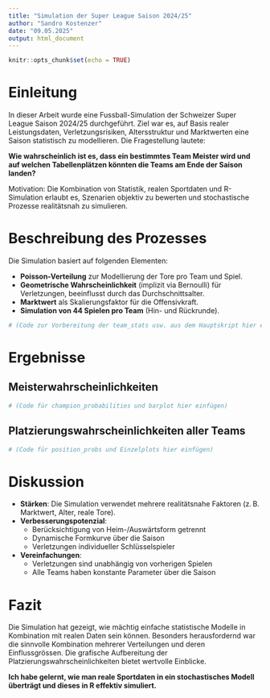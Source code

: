 ```yaml
---
title: "Simulation der Super League Saison 2024/25"
author: "Sandro Kostenzer"
date: "09.05.2025"
output: html_document
---
```


```r
knitr::opts_chunk$set(echo = TRUE)
```

# Einleitung

In dieser Arbeit wurde eine Fussball-Simulation der Schweizer Super League Saison 2024/25 durchgeführt. Ziel war es, auf Basis realer Leistungsdaten, Verletzungsrisiken, Altersstruktur und Marktwerten eine Saison statistisch zu modellieren. Die Fragestellung lautete:

**Wie wahrscheinlich ist es, dass ein bestimmtes Team Meister wird und auf welchen Tabellenplätzen könnten die Teams am Ende der Saison landen?**

Motivation: Die Kombination von Statistik, realen Sportdaten und R-Simulation erlaubt es, Szenarien objektiv zu bewerten und stochastische Prozesse realitätsnah zu simulieren.

# Beschreibung des Prozesses

Die Simulation basiert auf folgenden Elementen:

- **Poisson-Verteilung** zur Modellierung der Tore pro Team und Spiel.
- **Geometrische Wahrscheinlichkeit** (implizit via Bernoulli) für Verletzungen, beeinflusst durch das Durchschnittsalter.
- **Marktwert** als Skalierungsfaktor für die Offensivkraft.
- **Simulation von 44 Spielen pro Team** (Hin- und Rückrunde).

```r
# (Code zur Vorbereitung der team_stats usw. aus dem Hauptskript hier einfügen)
```

# Ergebnisse

## Meisterwahrscheinlichkeiten

```r
# (Code für champion_probabilities und barplot hier einfügen)
```

## Platzierungswahrscheinlichkeiten aller Teams

```r
# (Code für position_probs und Einzelplots hier einfügen)
```

# Diskussion

- **Stärken**: Die Simulation verwendet mehrere realitätsnahe Faktoren (z. B. Marktwert, Alter, reale Tore).
- **Verbesserungspotenzial**:
  - Berücksichtigung von Heim-/Auswärtsform getrennt
  - Dynamische Formkurve über die Saison
  - Verletzungen individueller Schlüsselspieler
- **Vereinfachungen**:
  - Verletzungen sind unabhängig von vorherigen Spielen
  - Alle Teams haben konstante Parameter über die Saison

# Fazit

Die Simulation hat gezeigt, wie mächtig einfache statistische Modelle in Kombination mit realen Daten sein können. Besonders herausfordernd war die sinnvolle Kombination mehrerer Verteilungen und deren Einflussgrössen. Die grafische Aufbereitung der Platzierungswahrscheinlichkeiten bietet wertvolle Einblicke.

**Ich habe gelernt, wie man reale Sportdaten in ein stochastisches Modell überträgt und dieses in R effektiv simuliert.**
